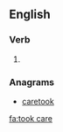 ==English==

===Verb===
{{head|en|verb form}}

# {{en-simple past of|take care}}

===Anagrams===
* [[caretook#English|caretook]]

[[fa:took care]]